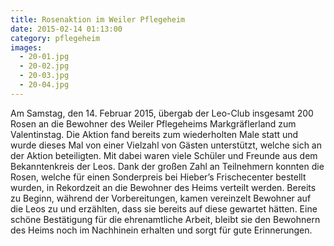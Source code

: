 ```yaml
---
title: Rosenaktion im Weiler Pflegeheim
date: 2015-02-14 01:13:00
category: pflegeheim
images:
  - 20-01.jpg
  - 20-02.jpg
  - 20-03.jpg
  - 20-04.jpg
---
```


Am Samstag, den 14. Februar 2015, übergab der Leo-Club insgesamt 200 Rosen an die Bewohner des Weiler Pflegeheims Markgräflerland zum Valentinstag. Die Aktion fand bereits zum wiederholten Male statt und wurde dieses Mal von einer Vielzahl von Gästen unterstützt, welche sich an der Aktion beteiligten. Mit dabei waren viele Schüler und Freunde aus dem Bekanntenkreis der Leos. Dank der großen Zahl an Teilnehmern konnten die Rosen, welche für einen Sonderpreis bei Hieber’s Frischecenter bestellt wurden, in Rekordzeit an die Bewohner des Heims verteilt werden. Bereits zu Beginn, während der Vorbereitungen, kamen vereinzelt Bewohner auf die Leos zu und erzählten, dass sie bereits auf diese gewartet hätten. Eine schöne Bestätigung für die ehrenamtliche Arbeit, bleibt sie den Bewohnern des Heims noch im Nachhinein erhalten und sorgt für gute Erinnerungen.
